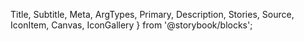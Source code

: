   Title,
  Subtitle,
  Meta,
  ArgTypes,
  Primary,
  Description,
  Stories,
  Source,
  IconItem,
  Canvas,
  IconGallery
} from '@storybook/blocks';

<Meta of={IconStories} />

<Title of={IconStories} />
<TagNames of={IconStories} />
<Summary of={IconStories} />
<Subtitle of={IconStories} />
<Description of={IconStories} />

Adeliom WebComponents comes bundled with over 1,500 icons courtesy of the [Bootstrap Icons](https://icons.getbootstrap.com/) project. These icons are part of the `default` icon library. If you prefer, you can register [custom icon libraries](#icon-libraries) as well.

> Depending on how you're loading Adeliom WebComponents, you may need to copy icon assets and/or [set the base path](?path=/docs/getting-started-installation--documentation#setting-the-base-path) so Adeliom WebComponents knows where to load them from. Otherwise, icons may not appear and you'll see 404 Not Found errors in the dev console.

### Default Icons

All available icons in the `default` icon library are shown below. Click or tap on any icon to copy its name, then you can use it in your HTML like this.

```html
<awc-icon name="icon-name-here"></awc-icon>
```

### Colors

Icons inherit their color from the current text color. Thus, you can set the `color` property on the `<awc-icon>` element or an ancestor to change the color.

<Canvas of={IconStories.Colors} />

### Sizing

Icons are sized relative to the current font size. To change their size, set the `font-size` property on the icon itself or on a parent element as shown below.

<Canvas of={IconStories.Sizing} />

### Labels

For non-decorative icons, use the `label` attribute to announce it to assistive devices.

<Canvas of={IconStories.Labels} />

### Custom Icons

Custom icons can be loaded individually with the `src` attribute. Only SVGs on a local or CORS-enabled endpoint are supported. If you're using more than one custom icon, it might make sense to register a [custom icon library](#icon-libraries).

<Canvas of={IconStories.CustomIcons} />

### Lazy load

Icons are loaded eagerly by default. You can change this behavior by setting the `loading` attribute to `lazy`.

```html
<awc-icon name="icon-name-here" loading="lazy"></awc-icon>
```

## Icon Libraries

You can register additional icons to use with the `<awc-icon>` component through icon libraries. Icon files can exist locally or on a CORS-enabled endpoint (e.g. a CDN). There is no limit to how many icon libraries you can register and there is no cost associated with registering them, as individual icons are only requested when they're used.

Adeliom WebComponents ships with two built-in icon libraries, `default` and `system`. The [default icon library](#customizing-the-default-library) contains all of the icons in the Bootstrap Icons project. The [system icon library](#customizing-the-system-library) contains only a small subset of icons that are used internally by Adeliom WebComponents components.

To register an additional icon library, use the `registerIconLibrary()` function that's exported from `utilities/icon-library.js`. At a minimum, you must provide a name and a resolver function. The resolver function translates an icon name to a URL where the corresponding SVG file exists. Refer to the examples below to better understand how it works.

If necessary, a mutator function can be used to mutate the SVG element before rendering. This is necessary for some libraries due to the many possible ways SVGs are crafted. For example, icons should ideally inherit the current text color via `currentColor`, so you may need to apply `fill="currentColor` or `stroke="currentColor"` to the SVG element using this function.

Here's an example that registers an icon library located in the `/assets/icons` directory.

```js
import { registerIconLibrary } from '@agence-adeliom/awc';

registerIconLibrary('my-icons', {
  resolver: name => `/assets/icons/${name}.svg`,
  mutator: svg => svg.setAttribute('fill', 'currentColor')
});
```

To display an icon, set the `library` and `name` attributes of an `<awc-icon>` element.

```html
<!-- This will show the icon located at /assets/icons/smile.svg -->
<awc-icon library="my-icons" name="smile"></awc-icon>
```

If an icon is used before registration occurs, it will be empty initially but shown when registered.

The following examples demonstrate how to register a number of popular, open source icon libraries via CDN. Feel free to adapt the code as you see fit to use your own origin or naming conventions.

### Boxicons

This will register the [Boxicons](https://boxicons.com/) library using the jsDelivr CDN. This library has three variations: regular (`bx-*`), solid (`bxs-*`), and logos (`bxl-*`). A mutator function is required to set the SVG's `fill` to `currentColor`.

Icons in this library are licensed under the [Creative Commons 4.0 License](https://github.com/atisawd/boxicons#license).

#### Library registration

```js
import { registerIconLibrary } from '@agence-adeliom/awc';

registerIconLibrary('boxicons', {
  resolver: name => {
    let folder = 'regular';
    if (name.substring(0, 4) === 'bxs-') folder = 'solid';
    if (name.substring(0, 4) === 'bxl-') folder = 'logos';
    return `https://cdn.jsdelivr.net/npm/boxicons@2.1.4/svg/${folder}/${name}.svg`;
  },
  mutator: svg => svg.setAttribute('fill', 'currentColor')
});
```

#### Usage

<Canvas of={IconStories.Boxicons} />

### Lucide

This will register the [Lucide](https://lucide.dev/) icon library using the jsDelivr CDN. This project is a community-maintained fork of the popular [Feather](https://feathericons.com/) icon library.

Icons in this library are licensed under the [MIT License](https://github.com/lucide-icons/lucide/blob/master/LICENSE).

#### Library registration

```js
import { registerIconLibrary } from '@agence-adeliom/awc';

registerIconLibrary('lucide', {
  resolver: name => `https://cdn.jsdelivr.net/npm/lucide-static@0.288.0/icons/${name}.svg`
});
```

#### Usage

<Canvas of={IconStories.Lucide} />

### Font Awesome

This will register the [Font Awesome Free](https://fontawesome.com/) library using the jsDelivr CDN. This library has three variations: regular (`far-*`), solid (`fas-*`), and brands (`fab-*`). A mutator function is required to set the SVG's `fill` to `currentColor`.

Icons in this library are licensed under the [Font Awesome Free License](https://github.com/FortAwesome/Font-Awesome/blob/master/LICENSE.txt). Some of the icons that appear on the Font Awesome website require a license and are therefore not available in the CDN.

#### Library registration

```js
import { registerIconLibrary } from '@agence-adeliom/awc';

registerIconLibrary('fa', {
  resolver: name => {
    const filename = name.replace(/^fa[rbs]-/, '');
    let folder = 'regular';
    if (name.substring(0, 4) === 'fas-') folder = 'solid';
    if (name.substring(0, 4) === 'fab-') folder = 'brands';
    return `https://cdn.jsdelivr.net/npm/@fortawesome/fontawesome-free@6.4.2/svgs/${folder}/${filename}.svg`;
  },
  mutator: svg => svg.setAttribute('fill', 'currentColor')
});
```

#### Usage

<Canvas of={IconStories.FontAwesome} />

### Heroicons

This will register the [Heroicons](https://heroicons.com/) library using the jsDelivr CDN.

Icons in this library are licensed under the [MIT License](https://github.com/tailwindlabs/heroicons/blob/master/LICENSE).

#### Library registration

```js
import { registerIconLibrary } from '@agence-adeliom/awc';

registerIconLibrary('heroicons', {
  resolver: name => {
    const filename = name.replace(/^o-/, '');
    let folder = 'solid';
    if (name.substring(0, 2) === 'o-') folder = 'outline';
    return `https://cdn.jsdelivr.net/npm/heroicons@2.0.18/24/${folder}/${filename}.svg`;
  }
});
```

#### Usage

<Canvas of={IconStories.Heroicons} />

### Iconoir

This will register the [Iconoir](https://iconoir.com/) library using the jsDelivr CDN.

Icons in this library are licensed under the [MIT License](https://github.com/lucaburgio/iconoir/blob/master/LICENSE).

#### Library registration

```js
import { registerIconLibrary } from '@agence-adeliom/awc';

registerIconLibrary('iconoir', {
  resolver: name => `https://cdn.jsdelivr.net/npm/iconoir@6.11.0/icons/${name}.svg`
});
```

#### Usage

<Canvas of={IconStories.Iconoir} />

### Ionicons

This will register the [Ionicons](https://ionicons.com/) library using the jsDelivr CDN. This library has three variations: outline (default), filled (`*-filled`), and sharp (`*-sharp`). A mutator function is required to polyfill a handful of styles we're not including.

Icons in this library are licensed under the [MIT License](https://github.com/ionic-team/ionicons/blob/master/LICENSE).

#### Library registration

```js
import { registerIconLibrary } from '@agence-adeliom/awc';

registerIconLibrary('ionicons', {
  resolver: name => `https://cdn.jsdelivr.net/npm/ionicons@7.2.1/dist/ionicons/svg/${name}.svg`,
  mutator: svg => {
    svg.setAttribute('fill', 'currentColor');
    svg.setAttribute('stroke', 'currentColor');
    [...svg.querySelectorAll('.ionicon-fill-none')].map(el => el.setAttribute('fill', 'none'));
    [...svg.querySelectorAll('.ionicon-stroke-width')].map(el => el.setAttribute('stroke-width', '32px'));
  }
});
```

#### Usage

<Canvas of={IconStories.Ionicons} />

### Jam Icons

This will register the [Jam Icons](https://jam-icons.com/) library using the jsDelivr CDN. This library has two variations: regular (default) and filled (`*-f`). A mutator function is required to set the SVG's `fill` to `currentColor`.

Icons in this library are licensed under the [MIT License](https://github.com/michaelampr/jam/blob/master/LICENSE).

#### Library registration

```js
import { registerIconLibrary } from '@agence-adeliom/awc';

registerIconLibrary('ionicons', {
  resolver: name => `https://cdn.jsdelivr.net/npm/ionicons@7.2.1/dist/ionicons/svg/${name}.svg`,
  mutator: svg => {
    svg.setAttribute('fill', 'currentColor');
    svg.setAttribute('stroke', 'currentColor');
    [...svg.querySelectorAll('.ionicon-fill-none')].map(el => el.setAttribute('fill', 'none'));
    [...svg.querySelectorAll('.ionicon-stroke-width')].map(el => el.setAttribute('stroke-width', '32px'));
  }
});
```

#### Usage

<Canvas of={IconStories.JamIcons} />

### Material Icons

This will register the [Material Icons](https://fonts.google.com/icons) library using the jsDelivr CDN. This library has three variations: outline (default), round (`*_round`), and sharp (`*_sharp`). A mutator function is required to set the SVG's `fill` to `currentColor`.

Icons in this library are licensed under the [Apache 2.0 License](https://github.com/google/material-design-icons/blob/master/LICENSE).

#### Library registration

```js
import { registerIconLibrary } from '@agence-adeliom/awc';

registerIconLibrary('material', {
  resolver: name => {
    const match = name.match(/^(.*?)(_(baseline|outline|round|sharp|twotone))?$/);
    return `https://cdn.jsdelivr.net/npm/@material-icons/svg@1.0.33/svg/${match[1]}/${match[3] || 'baseline'}.svg`;
  },
  mutator: svg => svg.setAttribute('fill', 'currentColor')
});
```

#### Usage

<Canvas of={IconStories.MaterialIcons} />

### Remix Icon

This will register the [Remix Icon](https://remixicon.com/) library using the jsDelivr CDN. This library groups icons by categories, so the name must include the category and icon separated by a slash, as well as the `-line` or `-fill` suffix as needed. A mutator function is required to set the SVG's `fill` to `currentColor`.

Icons in this library are licensed under the [Apache 2.0 License](https://github.com/Remix-Design/RemixIcon/blob/master/License).

#### Library registration

```js
import { registerIconLibrary } from '@agence-adeliom/awc';

registerIconLibrary('remixicon', {
  resolver: name => {
    const match = name.match(/^(.*?)\/(.*?)?$/);
    match[1] = match[1].charAt(0).toUpperCase() + match[1].slice(1);
    return `https://cdn.jsdelivr.net/npm/remixicon@3.5.0/icons/${match[1]}/${match[2]}.svg`;
  },
  mutator: svg => svg.setAttribute('fill', 'currentColor')
});
```

#### Usage

<Canvas of={IconStories.RemixIcon} />

### Tabler Icons

This will register the [Tabler Icons](https://tabler-icons.io/) library using the jsDelivr CDN. This library features over 1,950 open source icons.

Icons in this library are licensed under the [MIT License](https://github.com/tabler/tabler-icons/blob/master/LICENSE).

#### Library registration

```js
import { registerIconLibrary } from '@agence-adeliom/awc';

registerIconLibrary('tabler', {
  resolver: name => `https://cdn.jsdelivr.net/npm/@tabler/icons@2.39.0/icons/${name}.svg`
});
```

#### Usage

<Canvas of={IconStories.TablerIcons} />

### Unicons

This will register the [Unicons](https://iconscout.com/unicons) library using the jsDelivr CDN. This library has two variations: line (default) and solid (`*-s`). A mutator function is required to set the SVG's `fill` to `currentColor`.

Icons in this library are licensed under the [Apache 2.0 License](https://github.com/Iconscout/unicons/blob/master/LICENSE). Some of the icons that appear on the Unicons website, particularly many of the solid variations, require a license and are therefore not available in the CDN.

#### Library registration

```js
import { registerIconLibrary } from '@agence-adeliom/awc';

registerIconLibrary('unicons', {
  resolver: name => {
    const filename = name.replace(/^[lmst]-/, '');
    let folder = 'solid';
    if (name.substring(0, 2) === 'l-') folder = 'line';
    if (name.substring(0, 2) === 'm-') folder = 'monochrome';
    if (name.substring(0, 2) === 's-') folder = 'solid';
    if (name.substring(0, 2) === 't-') folder = 'thinline';
    return `https://cdn.jsdelivr.net/npm/@iconscout/unicons@4.0.8/svg/${folder}/${filename}.svg`;
  },
  mutator: svg => svg.setAttribute('fill', 'currentColor')
});
```

#### Usage

<Canvas of={IconStories.Unicons} />

### Customizing the Default Library

The default icon library contains over 1,300 icons courtesy of the [Bootstrap Icons](https://icons.getbootstrap.com/) project. These are the icons that display when you use `<awc-icon>` without the `library` attribute. If you prefer to have these icons resolve elsewhere or to a different icon library, register an icon library using the `default` name and a custom resolver.

This example will load the same set of icons from the jsDelivr CDN instead of your local assets folder.

```js
import { registerIconLibrary } from '@agence-adeliom/awc';

registerIconLibrary('default', {
  resolver: name => `https://cdn.jsdelivr.net/npm/bootstrap-icons@1.11.1/icons/${name}.svg`
});
```

#### Customize the default library to use SVG sprites

To improve performance you can use a SVG sprites to avoid multiple trips for each SVG. The browser will load the sprite sheet once and then you reference the particular SVG within the sprite sheet using hash selector.

As always, make sure to benchmark these changes. When using HTTP/2, it may in fact be more bandwidth-friendly to use multiple small requests instead of 1 large sprite sheet.

> When using sprite sheets, the `awc-load` and `awc-error` events will not fire.

> For security reasons, browsers may apply the same-origin policy on `<use>` elements located in the `<awc-icon>` shadow DOM and
> may refuse to load a cross-origin URL. There is currently no defined way to set a cross-origin policy for `<use>` elements.
> For this reason, sprite sheets should only be used if you're self-hosting them.

#### Library registration

```js
import { registerIconLibrary } from '@agence-adeliom/awc';

registerIconLibrary('sprite', {
  resolver: name => `/assets/images/sprite.svg#${name}`,
  mutator: svg => svg.setAttribute('fill', 'currentColor'),
  spriteSheet: true
});
```

#### Usage

<Canvas of={IconStories.SVGSprites} />

### Customizing the System Library

The system library contains only the icons used internally by Adeliom WebComponents components. Unlike the default icon library, the system library does not rely on physical assets. Instead, its icons are hard-coded as data URIs into the resolver to ensure their availability.

If you want to change the icons Adeliom WebComponents uses internally, you can register an icon library using the `system` name and a custom resolver. If you choose to do this, it's your responsibility to provide all of the icons that are required by components. You can reference `src/components/library.system.ts` for a complete list of system icons used by Adeliom WebComponents.

```js
import { registerIconLibrary } from '@agence-adeliom/awc';

registerIconLibrary('system', {
  resolver: name => `/path/to/custom/icons/${name}.svg`
});
```

## System icons

<IconGallery>
  {
    SystemIcons.map((name) => (

      <IconItem name={name} key={`icon_${name}`}>
        <awc-copy-button value={name}>
          <awc-icon slot="copy-icon" name={name} loading="lazy"></awc-icon>
          <awc-icon slot="success-icon" name={name} loading="lazy"></awc-icon>
          <awc-icon slot="error-icon" name={name} loading="lazy"></awc-icon>
        </awc-copy-button>
      </IconItem>

    ))

}

</IconGallery>

## Importing

If you’re using the autoloader or the traditional loader, you can ignore this section.
Otherwise, feel free to use any of the following snippets to [cherry pick](/?path=/docs/getting-started-installation--documentation#cherry-picking) this component.

<Importing />

## API

<ArgTypes of={IconStories} />
